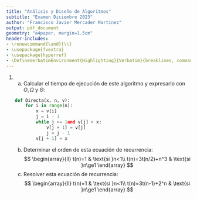 ```yaml
---
title: "Análisis y Diseño de Algoritmos"
subtitle: "Examen Diciembre 2023"
author: "Francisco Javier Mercader Martínez"
output: pdf_document
geometry: "a4paper, margin=1.5cm"
header-includes:
- \renewcommand{\and}{\\}
- \usepackage{fvextra}
- \usepackage{hyperref}
- \DefineVerbatimEnvironment{Highlighting}{Verbatim}{breaklines, commandchars=\\\{\}}
---
```


1.  

    a.  Calcular el tiempo de ejecución de este algoritmo y expresarlo con $O,\Omega$ y $\Theta$:

    ``` python
    def Directa(x, n, v):
        for i in range(n):
            x = v[i]
            j = i - 1
            while j >= 1and v[j] > x:
                v[j + 1] = v[j]
                j = j - 1
            v[j + 1] = x
    ```

    b.  Determinar el orden de esta ecuación de recurrencia: $$
        \begin{array}{ll}
        t(n)=1 & \text{si }n<1\\
        t(n)=3t(n/2)+n^3 & \text{si }n\ge1
        \end{array}
        $$
    c.  Resolver esta ecuación de recurrencia: $$
        \begin{array}{ll}
        t(n)=1 & \text{si }n<1\\
        t(n)=3t(n-1)+2^n & \text{si }n\ge1
        \end{array} 
        $$
